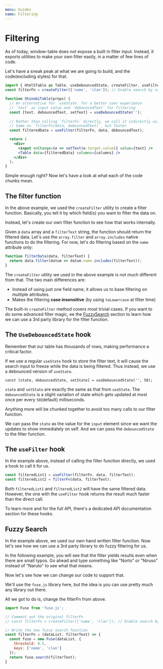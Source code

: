 ```yaml
---
menu: Guides
name: Filtering
---
```



# Filtering

As of today, window-table does not expose a built in filter input. 
Instead, it exports utilities to make your own filter easily,
in a matter of few lines of code.

Let's have a sneak peak at what
we are going to build, and the code(excluding styles) for that. 

<BasicFilterTable />

```jsx harmony
import { Html5Table as Table, useDebouncedState, createFilter, useFilter } from 'window-table';
const filterFn = createFilter(['name', 'clan']); // Enable search by name and search by clan

function ShinobiTable(props) {
  // An alternative for `useState` for a better user experience
  // `text` as input value and `debouncedText` for filtering
  const [text, debouncedText, setText] = useDebouncedState('');
  
  // Rather than calling `filterFn` directly, we call it indirectly using the useFilter hook
  // Same as `filterFn(data, debouncedText)`, but faster
  const filteredData = useFilter(filterFn, data, debouncedText);

  return (
    <div>
      <input onChange={e => setText(e.target.value)} value={text} />
      <Table data={filteredData} columns={columns} />
    </div>
  );
}
```

Simple enough right?
Now let's have a look at what each of the code chunks mean.

## The filter function
In the above example, we used the `createFilter` utility
to create a filter function. Basically, you tell it by which
field(s) you want to filter the data on. 

Instead, let's create our own filter function to see how that
works internally. 

Given a `data` array and a `filterText` string, the 
function should return the filtered data. Let's use the
`array.filter` and `array.includes` native functions to
do the filtering. For now, let's do filtering based on the
`name` attribute only:

```jsx harmony
function filterData(data, filterText) {
  return data.filter(datum => datum.name.includes(filterText));
}
```

The `createFilter` utility we used in the above example is not
much different from that. The two main differences are:

* Instead of using just one field name,
it allows us to base filtering on multiple attributes.
* Makes the filtering **case insensitive**
(by using `toLowercase` at filter time) 

The built-in `createFilter` method covers most trivial cases.
If you want to do some advanced filter magic, 
ee the [FuzzySearch](#fuzzy-search) section to learn how we
can use a 3rd party library for the filter function.

## The `UseDebouncedState` hook
Remember that our table has thousands of rows, making
performance a critical factor. 

If we use a regular `useState`
hook to store the filter text, it will cause the search input to 
freeze while the data is being filtered. 
Thus instead, we use a debounced version of `useState`.

`const [state, debouncedState, setState] = useDebouncedState('', 50);`

`state` and `setState` are exactly the same as that from
`useState`. The `debouncedState` is a slight variation of state
which gets updated at most once per every `50`(default) milliseconds.

Anything more will be chunked together to avoid too many 
calls to our filter function.  

We can pass the `state` as the value for the `input` element since
we want the updates to show immediately on self. And we can
pass the `debouncedState` to the filter function.

## The `useFilter` hook
In the example above, instead of calling the filter function
directly, we used a hook to call it for us. 

```jsx harmony
const filteredList1 = useFilter(filterFn, data, filterText);
const filteredList2 = filterFn(data, filterText);
``` 
Both `filteredList1` and `filteredList2` will have the same
filtered data. However, the one with the `useFilter` hook
returns the result much faster than the direct call.

To learn more and for the full API, there's a dedicated
API documentation section for these hooks. 

## Fuzzy Search

In the example above, we used our own hand written filter function.
Now let's see how we can use a 3rd party library to do fuzzy 
filtering for us. 

In the following example, you will see that the filter
yields results even when there are small typos. Go ahead and
type something like  "Norto" or "Niruso" instead of "Naruto" 
to see what that means. 

<FuzzyFilterTable />

Now let's see how we can change our code to support that.

We'll use the `fuse.js` library here, but the idea is you can use
pretty much any library out there.

All we got to do is, change the filterFn from above. 

```jsx harmony
import Fuse from 'fuse.js';

// Comment out the original filterFn
// const filterFn = createFilter(['name', 'clan']); // Enable search by name and search by clan

// Write the new fuzzy search function
const filterFn = (dataList, filterText) => {
  const fuse = new Fuse(dataList, {
    threshold: 0.5,
    keys: ['name', 'clan']
  });
  return fuse.search(filterText);
}

```
